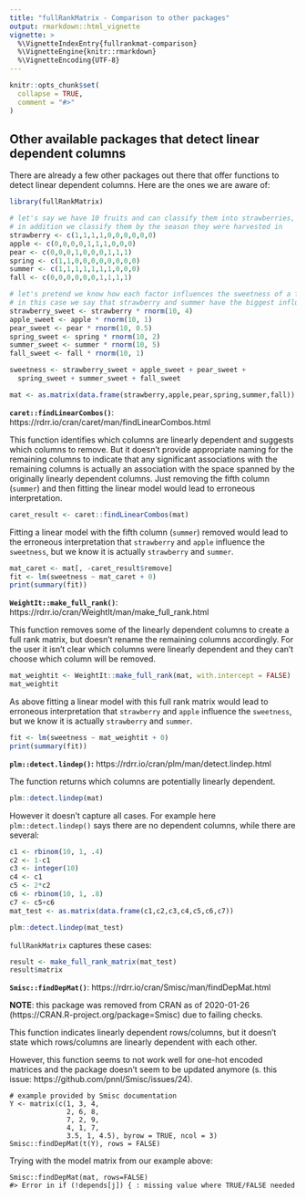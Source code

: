 ```yaml
---
title: "fullRankMatrix - Comparison to other packages"
output: rmarkdown::html_vignette
vignette: >
  %\VignetteIndexEntry{fullrankmat-comparison}
  %\VignetteEngine{knitr::rmarkdown}
  %\VignetteEncoding{UTF-8}
---
```


```r
knitr::opts_chunk$set(
  collapse = TRUE,
  comment = "#>"
)
```


## Other available packages that detect linear dependent columns
There are already a few other packages out there that offer functions to detect linear dependent columns. Here are the ones we are aware of:

```r
library(fullRankMatrix)

# let's say we have 10 fruits and can classify them into strawberries, apples or pears
# in addition we classify them by the season they were harvested in
strawberry <- c(1,1,1,1,0,0,0,0,0,0)
apple <- c(0,0,0,0,1,1,1,0,0,0)
pear <- c(0,0,0,1,0,0,0,1,1,1)
spring <- c(1,1,0,0,0,0,0,0,0,0)
summer <- c(1,1,1,1,1,1,1,0,0,0)
fall <- c(0,0,0,0,0,0,1,1,1,1)

# let's pretend we know how each factor influences the sweetness of a fruit
# in this case we say that strawberry and summer have the biggest influence on sweetness
strawberry_sweet <- strawberry * rnorm(10, 4)
apple_sweet <- apple * rnorm(10, 1)
pear_sweet <- pear * rnorm(10, 0.5)
spring_sweet <- spring * rnorm(10, 2)
summer_sweet <- summer * rnorm(10, 5)
fall_sweet <- fall * rnorm(10, 1)

sweetness <- strawberry_sweet + apple_sweet + pear_sweet +
  spring_sweet + summer_sweet + fall_sweet

mat <- as.matrix(data.frame(strawberry,apple,pear,spring,summer,fall))

```



**`caret::findLinearCombos()`**: https://rdrr.io/cran/caret/man/findLinearCombos.html

This function identifies which columns are linearly dependent and suggests which columns to remove. But it doesn't provide appropriate naming for the remaining columns to indicate that any significant associations with the remaining columns is actually an association with the space spanned by the originally linearly dependent columns. Just removing the fifth column (`summer`) and then fitting the linear model would lead to erroneous interpretation.
```r
caret_result <- caret::findLinearCombos(mat)
```
Fitting a linear model with the fifth column (`summer`) removed would lead to the erroneous interpretation that `strawberry` and `apple` influence the `sweetness`, but we know it is actually `strawberry` and `summer`.
```r
mat_caret <- mat[, -caret_result$remove]
fit <- lm(sweetness ~ mat_caret + 0)
print(summary(fit))
```


**`WeightIt::make_full_rank()`**: https://rdrr.io/cran/WeightIt/man/make_full_rank.html

This function removes some of the linearly dependent columns to create a full rank matrix, but doesn't rename the remaining columns accordingly. For the user it isn't clear which columns were linearly dependent and they can't choose which column will be removed.
```r
mat_weightit <- WeightIt::make_full_rank(mat, with.intercept = FALSE)
mat_weightit
```
As above fitting a linear model with this full rank matrix would lead to erroneous interpretation that `strawberry` and `apple` influence the `sweetness`, but we know it is actually `strawberry` and `summer`.

```r
fit <- lm(sweetness ~ mat_weightit + 0)
print(summary(fit))
```


**`plm::detect.lindep()`:** https://rdrr.io/cran/plm/man/detect.lindep.html

The function returns which columns are potentially linearly dependent.
```r
plm::detect.lindep(mat)
```

However it doesn't capture all cases. For example here `plm::detect.lindep()` says there are no dependent columns, while there are several:
```r
c1 <- rbinom(10, 1, .4)
c2 <- 1-c1
c3 <- integer(10)
c4 <- c1
c5 <- 2*c2
c6 <- rbinom(10, 1, .8)
c7 <- c5+c6
mat_test <- as.matrix(data.frame(c1,c2,c3,c4,c5,c6,c7))

plm::detect.lindep(mat_test)
```

`fullRankMatrix` captures these cases:
```r
result <- make_full_rank_matrix(mat_test)
result$matrix
```
**`Smisc::findDepMat()`**: https://rdrr.io/cran/Smisc/man/findDepMat.html

**NOTE**: this package was removed from CRAN as of 2020-01-26 (https://CRAN.R-project.org/package=Smisc) due to failing checks.

This function indicates linearly dependent rows/columns, but it doesn't state which rows/columns are linearly dependent with each other.

However, this function seems to not work well for one-hot encoded matrices and the package doesn't seem to be updated anymore (s. this issue: https://github.com/pnnl/Smisc/issues/24).
```
# example provided by Smisc documentation
Y <- matrix(c(1, 3, 4,
              2, 6, 8,
              7, 2, 9,
              4, 1, 7,
              3.5, 1, 4.5), byrow = TRUE, ncol = 3)
Smisc::findDepMat(t(Y), rows = FALSE)
```

Trying with the model matrix from our example above:
```
Smisc::findDepMat(mat, rows=FALSE)
#> Error in if (!depends[j]) { : missing value where TRUE/FALSE needed
```

